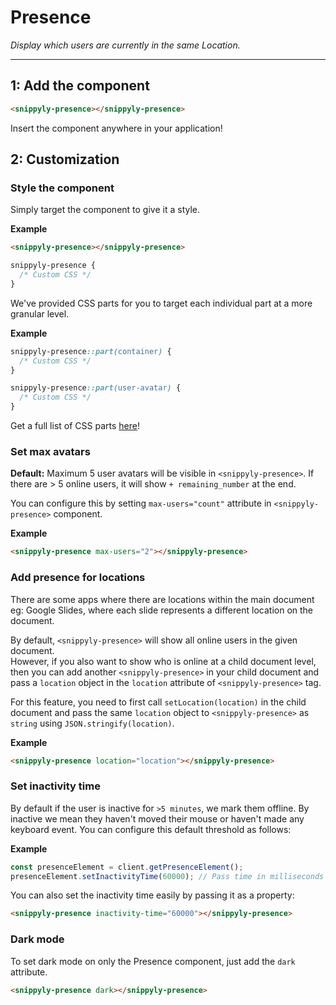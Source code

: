 
# Presence

_Display which users are currently in the same Location._

---

<SplitPane>
  <Presence user={"Rachel"} documentId={presenceDocumentId}/>
  <Presence user={"Ross"} documentId={presenceDocumentId}/>
</SplitPane>

## 1: Add the component

```html copy
<snippyly-presence></snippyly-presence>
```

<Callout type="info">Insert the component anywhere in your application!</Callout>

## 2: Customization

### Style the component

Simply target the component to give it a style.

**Example**

```html copy
<snippyly-presence></snippyly-presence>
```

```css copy
snippyly-presence {
  /* Custom CSS */
}
```

We've provided CSS parts for you to target each individual part at a more granular level.

**Example**

```css copy
snippyly-presence::part(container) {
  /* Custom CSS */
}

snippyly-presence::part(user-avatar) {
  /* Custom CSS */
}
```

<Callout type="info">Get a full list of CSS parts [here]()!</Callout>

### Set max avatars

**Default:** Maximum 5 user avatars will be visible in `<snippyly-presence>`. If there are > 5 online users, it will show `+ remaining_number` at the end.

You can configure this by setting `max-users="count"` attribute in `<snippyly-presence>` component.

**Example**

```html copy
<snippyly-presence max-users="2"></snippyly-presence>
```

### Add presence for locations

There are some apps where there are locations within the main document eg: Google Slides, where each slide represents a different location on the document.

By default, `<snippyly-presence>` will show all online users in the given document.  
However, if you also want to show who is online at a child document level, then you can add another `<snippyly-presence>` in your child document and pass a `location` object in the `location` attribute of `<snippyly-presence>` tag.

For this feature, you need to first call `setLocation(location)` in the child document and pass the same `location` object to `<snippyly-presence>` as `string` using `JSON.stringify(location)`.

**Example**

```html copy
<snippyly-presence location="location"></snippyly-presence>
```

### Set inactivity time

By default if the user is inactive for `>5 minutes`, we mark them offline. By inactive we mean they haven't moved their mouse or haven't made any keyboard event. You can configure this default threshold as follows:

**Example**

```js
const presenceElement = client.getPresenceElement();
presenceElement.setInactivityTime(60000); // Pass time in milliseconds
```

You can also set the inactivity time easily by passing it as a property:

```html
<snippyly-presence inactivity-time="60000"></snippyly-presence>
```

### Dark mode

To set dark mode on only the Presence component, just add the `dark` attribute.

```html
<snippyly-presence dark></snippyly-presence>
```
